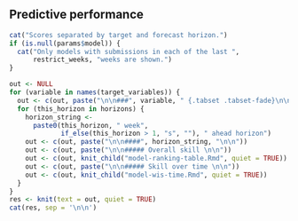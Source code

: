 <!--- Table comparing the performance of each model. The table is followed by
an explanation text detailing the meaning of each column/index. --->

## Predictive performance {.tabset .tabset-fade}

```r
cat("Scores separated by target and forecast horizon.")
if (is.null(params$model)) {
  cat("Only models with submissions in each of the last ",
      restrict_weeks, "weeks are shown.")
}

out <- NULL
for (variable in names(target_variables)) {
  out <- c(out, paste("\n\n###", variable, " {.tabset .tabset-fade}\n\n"))
  for (this_horizon in horizons) {
    horizon_string <-
      paste0(this_horizon, " week",
             if_else(this_horizon > 1, "s", ""), " ahead horizon")
    out <- c(out, paste("\n\n####", horizon_string, "\n\n"))
    out <- c(out, paste("\n\n##### Overall skill \n\n"))
    out <- c(out, knit_child("model-ranking-table.Rmd", quiet = TRUE))
    out <- c(out, paste("\n\n##### Skill over time \n\n"))
    out <- c(out, knit_child("model-wis-time.Rmd", quiet = TRUE))
  }
}
res <- knit(text = out, quiet = TRUE)
cat(res, sep = '\n\n')
```

## {.unlisted .unnumbered}
